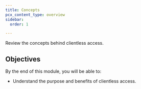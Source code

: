 ```yaml
---
title: Concepts
pcx_content_type: overview
sidebar:
  order: 1

---
```


Review the concepts behind clientless access.

## Objectives

By the end of this module, you will be able to:

- Understand the purpose and benefits of clientless access.
